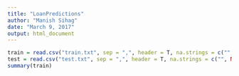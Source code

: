 ```yaml
---
title: "LoanPredictions"
author: "Manish Sihag"
date: "March 9, 2017"
output: html_document
---
```

```r
train = read.csv("train.txt", sep = ",", header = T, na.strings = c("", NA))
test = read.csv("test.txt", sep = ",", header = T, na.strings = c("", NA))
summary(train)
```
